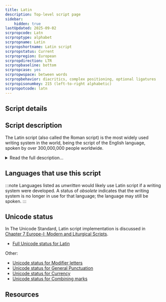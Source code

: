 ```yaml
---
title: Latin
description: Top-level script page
sidebar:
    hidden: true
lastUpdated: 2025-09-02
scrpropcode: Latn
scrproptype: alphabet
scrpropname: Latin
scrpropshortname: Latin script
scrpropstatus: Current
scrpropregion: European
scrpropdirection: LTR
scrpropbaseline: bottom
scrpropcase: yes
scrpropwspace: between words
scrpropbehavior: diacritics, complex positioning, optional ligatures
scrpropisonumkey: 215 (left-to-right alphabetic)
scrpropotcode: latn
---
```



## Script details

<ScriptDetails />

## Script description

The Latin script (also called the Roman script) is the most widely used writing system in the world, being the script of the English language, spoken by over 300,000,000 people worldwide.

<details>
<summary>Read the full description...</summary>It is also the script used for writing a number of Romance, Germanic, Baltic and non-Indo-European languages, as well as the [International Phonetic Alphabet (IPA)](https://scriptsource.org/entry/ucgb77fkvh).

The script was derived from the Western variant of the Greek alphabet. The earliest extant inscription, an engraved brooch now in the ‘Museo Nazionale Preistorico Etnografico Luigi Pigorini’ in Rome, has been dated to the 7th century BC. The script developed slowly over the next thousand years, and by the 4th century AD many of the modern forms had been developed, and writing had settled into a consistent left to right direction. The Latin script was disseminated throughout western, northern and central Europe and the Baltic countries along with the Christian religion. However it was not until the colonization of the Americas, Australia, and parts of Asia, Africa and the Pacific that the script began to spread outside of Europe, carried by the English, Spanish, Portuguese, French, and Dutch languages.

As the script spread around the world, a number of language-specific amendments were made in order to accurately represent the sounds of various languages. These included ligatures, for example the German _esszett_ ß, and a number of diacritics. Some languages also adapted the alphabet by the addition of entirely new letters, such as _eth_ Ðð used in Faroese and Icelandic or _epsilon_ Ɛɛ used in many Niger-Congo orthographies.

The Latin script is bicameral; it is written using both upper- and lower-case letters. It is written horizontally from left to right. Each letter sits on the baseline, with some letters having descenders hanging below the baseline, and some having ascenders protruding beyond the x-height. The script also uses a set of punctuation, which is almost entirely consistent across European languages. Exceptions to this include different syles of quotation marks (“ ” and « »), the Greek question mark, which is identical to the semicolon in many other languages (;), and the Spanish inverted question/exclamation marks (¿ and ¡).

Digits from 0-9 are used. These can be combined to represent larger numbers.
</details>

## Languages that use this script

:::note
Languages listed as _unwritten_ would likely use Latin script if a writing system were developed. A status of _obsolete_ indicates that the writing system is no longer in use for that language; the language may still be spoken.
:::

<WsList script='Latn' wsMax='5' />

## Unicode status

In The Unicode Standard, Latin script implementation is discussed in [Chapter 7 Europe-I: Modern and Liturgical Scripts](http://www.unicode.org/versions/latest/ch07.pdf).

- [Full Unicode status for Latin](/scrlang/unicode/latn-unicode)

Other:

- [Unicode status for Modifier letters](/scrlang/unicode/x-mod-letters-unicode)
- [Unicode status for General Punctuation](/scrlang/unicode/x-gen-punct-unicode)
- [Unicode status for Currency](/scrlang/unicode/x-currency-unicode)
- [Unicode status for Combining marks](/scrlang/unicode/x-comb-marks-unicode)


## Resources

<ScriptResources detailSummary='seemore' />

